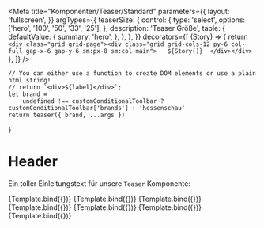 
<Meta
    title="Komponenten/Teaser/Standard"
    parameters={{
        layout: 'fullscreen',
    }}
    argTypes={{
        teaserSize: {
            control: {
                type: 'select',
                options: ['hero', '100', '50', '33', '25'],
            },
            description: 'Teaser Größe',
            table: {
                defaultValue: {
                    summary: 'hero',
                },
            },
        },
    }}
    decorators={[
        (Story) => {
            return `<div class="grid grid-page"><div class="grid grid-cols-12 py-6 col-full gap-x-6 gap-y-6 sm:px-8 sm:col-main">  
                ${Story()} 
                </div></div>`
        },
    ]}
/>

    // You can either use a function to create DOM elements or use a plain html string!
    // return `<div>${label}</div>`;
    let brand =
        undefined !== customConditionalToolbar ? customConditionalToolbar['brands'] : 'hessenschau'
    return teaser({ brand, ...args })
}

# Header

Ein toller Einleitungstext für unsere `Teaser` Komponente:

<Preview withToolbar>
    <Story name="Standard Hero" args={xxlTeaserSerif.logicItem.includeModel}>
        {Template.bind({})}
    </Story>
    <Story name="Standard Hero mit Label" args={xxlTeaserSerifWithLabel.logicItem.includeModel}>
        {Template.bind({})}
    </Story>
    <Story
        name="Standard Hero Mit Kommentaren"
        args={xxlTeaserSerifWithComments.logicItem.includeModel}
    >
        {Template.bind({})}
    </Story>
    <Story name="Standard XL" args={xlTeaserSerif.logicItem.includeModel}>
        {Template.bind({})}
    </Story>
    <Story name="Standard LG" args={lgTeaserSerif.logicItem.includeModel}>
        {Template.bind({})}
    </Story>
    <Story name="Standard MD" args={mdTeaserSerif.logicItem.includeModel}>
        {Template.bind({})}
    </Story>
    <Story name="Standard SM" args={smTeaserSerif.logicItem.includeModel}>
        {Template.bind({})}
    </Story>
</Preview>
